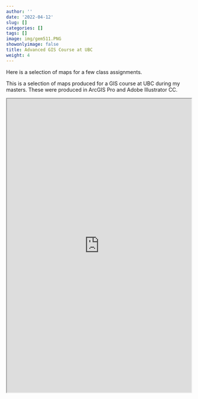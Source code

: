 ```yaml
---
author: ''
date: '2022-04-12'
slug: []
categories: []
tags: []
image: img/gem511.PNG
showonlyimage: false
title: Advanced GIS Course at UBC
weight: 4
---
```


Here is a selection of maps for a few class assignments.

<!--more-->

This is a selection of maps produced for a GIS course at UBC during my masters. These were produced in ArcGIS Pro and Adobe Illustrator CC.

<iframe src="https://drive.google.com/file/d/1gj0oL-R-BU5OPQ7DNRBAHU6lN1zoel4k/preview" width="100%" height="800"></iframe>